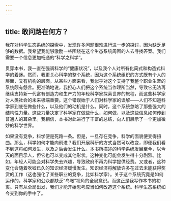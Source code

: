 ```yaml
---
---
---
```

title: 敢问路在何方？
---




我在对科学生态系统的探索中，发现许多问题很难进行进一步的探讨，因为缺乏足够的数据。我希望我能够激励一些围绕在这个生态系统周围的人去寻找答案。我们需要一个信息更加畅通的“科学之科学”。

贯穿本书，我一直在强调科学的“健康状况”，以及我个人对所有化简式和构造式科学的着迷。然而，我更关心科学的整个系统，因为这个系统组织的方式既有个人的层面，又有机构的层面。从某些方面来看，我似乎对这个支持了我整个职业生涯的系统颇有怨言。更准确地说，我担心人们把这个系统当作理所当然，导致它无法再继续支持新一代富有创造力和生产力的年轻科学家探索世界的旅程，而这些科学家对人类社会的未来极端重要。这个错误始于人们对科学家的误解——人们不知道科学家到底在做些什么，以及他们的动机是什么。同时，这个系统忽略了那些强大的结构性力量。这些力量决定了科学家在做些什么，如何做，以及这些信息如何传到普通人的耳朵里。我相信，本书对此进行了丰富的总结，向人们展示了一个更加微妙的科学世界。

如果没有竞争，科学便是死路一条。但是，一旦存在竞争，科学的面貌便变得扭曲。那么，科学如何才能向前进？我们开展科研的方式当然可以改变，即便我们看不到这将如何发生，以及之后会发生什么。本书所描述的科学系统发展至今，以今天的面目示人，但它也可以变成其他形状。这种变化可能会发生得十分剧烈。比如，年轻人可能会对科学失去兴趣，导致政府不再为科学提供经费。又或者，这种变化会随着吹嘘已久的知识经济缓慢发生。知识经济将解放许多在过去未能获得奖赏的工作（这也强化了某些职业的竞争，比如科学家）。关于这个系统究竟是如何运作的，科学家和公众都缺乏“鸟瞰”视角的全局意识。而这正是我写作本书的初衷。只有从全局出发，我们才能开始思考应当如何改造这个系统。科学生态系统如今交到你的手中了。
